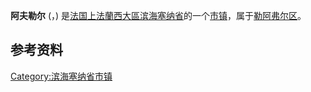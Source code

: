 {{不是|勒阿弗尔}}
{{noteTA
|G1=法国地名
|1=zh-tw:阿夫勒; zh-cn:阿夫勒尔;
}}
{{Infobox French commune
|arrondissement     = [[勒阿弗尔区|勒阿弗尔区]]
|mayor              = Christine Morel
|term               = 2020–2026
}}
'''阿夫勒尔''' ({{lang-fr|Harfleur}}，{{IPA-fr|aʁflœʁ}}) 是[[法国|法国]][[上法蘭西大區|上法蘭西大區]][[滨海塞纳省|滨海塞纳省]]的一个[[市镇_(法国)|市镇]]，属于[[勒阿弗尔区|勒阿弗尔区]]。

== 参考资料 ==
{{Reflist}}

{{滨海塞纳省市镇}}
[[Category:滨海塞纳省市镇|Category:滨海塞纳省市镇]]